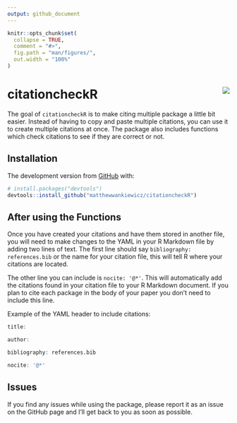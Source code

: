 ```yaml
---
output: github_document
---
```


<!-- README.md is generated from README.Rmd. Please edit that file -->

```r
knitr::opts_chunk$set(
  collapse = TRUE,
  comment = "#>",
  fig.path = "man/figures/",
  out.width = "100%"
)
```

# citationcheckR <img src="man/figures/hexsticker.png" align = "right" />


<!-- badges: start -->
<!-- badges: end -->

The goal of `citationcheckR` is to make citing multiple package a little bit easier. Instead of having to copy and paste multiple citations, you can use it to create multiple citations at once. The package also includes functions which check citations to see if they are correct or not. 

## Installation

The development version from [GitHub](https://github.com/) with:

``` r
# install.packages("devtools")
devtools::install_github("matthewwankiewicz/citationcheckR")
```

## After using the Functions

Once you have created your citations and have them stored in another file, you will need to make changes to the YAML in your R Markdown file by adding two lines of text. The first line should say `bibliography: references.bib` or the name for your citation file, this will tell R where your citations are located. 

The other line you can include is `nocite: '@*'`. This will automatically add the citations found in your citation file to your R Markdown document. If you plan to cite each package in the body of your paper you don't need to include this line.

Example of the YAML header to include citations:

```r
title:

author:

bibliography: references.bib

nocite: '@*'
```

## Issues

If you find any issues while using the package, please report it as an issue on the GitHub page and I'll get back to you as soon as possible.

